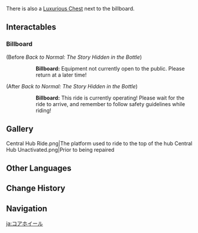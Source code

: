 {{Location Infobox
|image        = <gallery>
Central Hub.png|In-game
Point of Interest Central Hub Map Location.png|Map
</gallery>
|type         = Point of Interest
|map          = Veluriyam Mirage
|area       = Veluriyam Mirage
|subarea      = Silver Bottle Courtyard
|event        = Secret Summer Paradise
}}
{{Location Intro|description=<p>{{If Self|Central Hub|It|Central Hub}} is located above the Silver Bottle Courtyard, and features a giant wheel. Initially, the wheel is stationary, but it begins rotating again during {{Quest|Back to Normal: The Story Hidden in the Bottle}}. It then turns into a ride similar to a {{w|Ferris wheel}}.</p>}}

There is also a [[Luxurious Chest]] next to the billboard.
<!--
==NPCs==
*
-->
==Interactables==
===Billboard===
{{Dialogue Start}}
;(Before ''Back to Normal: The Story Hidden in the Bottle'')
::'''Billboard:''' Equipment not currently open to the public. Please return at a later time!

;(After ''Back to Normal: The Story Hidden in the Bottle'')
::'''Billboard:''' This ride is currently operating! Please wait for the ride to arrive, and remember to follow safety guidelines while riding!
{{Dialogue End}}
<!--
==Descriptions==
{{Description|}}
--><!--
==Soundtracks==
{{Soundtracks by Category Table|{{subst:#titleparts:{{subst:PAGENAME}}}} Soundtracks|header={{subst:#titleparts:{{subst:PAGENAME}}}}}}
--><!--
==Lore==

==Trivia==
*
-->
==Gallery==
<gallery>
Central Hub Ride.png|The platform used to ride to the top of the hub
Central Hub Unactivated.png|Prior to being repaired
</gallery>
<!--
==Video Guides==
{{EVT
|video   = 
|caption = 
}}
-->

==Other Languages==
{{Other Languages
|en      = Central Hub
|zhs     = 核心轮縠
|zhs_rm  = Héxīn Lúnhú
|zht     = 核心輪縠
|zht_rm  = Héxīn Lúnhú
|zh_tl   = Core Wheel
|ja      = コアホイール
|ja_rm   = Koa Hoiiru
|ja_tl   = Core Wheel
|ko      = 코어 휠
|ko_tl   = Core Wheel
|es      = Buje central
|es_tl   = Central Hub
|fr      = Moyeu central
|fr_tl   = Central Hub
|ru      = Центральный узел
|ru_tl   = Central Node
|th      = วงล้อแกนกลาง
|th_rm   = Wong Lo Kaen Klang
|th_tl   = Core Wheel
|vi      = Vòng Trung Tâm
|vi_tl   = 
|de      = Kern-Nabe
|de_tl   = Core Hub
|id      = Roda Inti
|id_tl   = Core Wheel
|pt      = Núcleo Central
|pt_tl   = 
|tr      = Ana Merkez
|tr_tl   = 
|it      = Rotore centrale
|it_tl   = 
}}

==Change History==
{{Change History|3.8}}

==Navigation==
{{PoI Navbox|Time-Limited}}

[[ja:コアホイール]]
